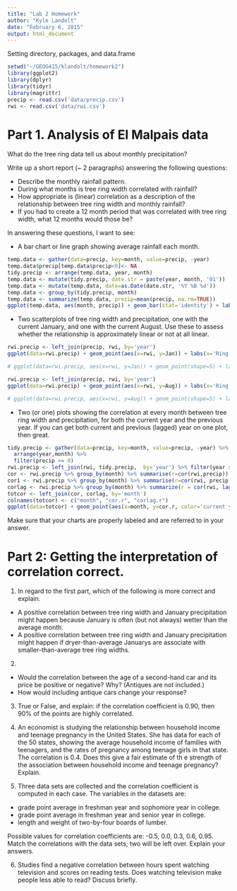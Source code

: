 ```yaml
---
title: "Lab 2 Homework"
author: "Kyle Landolt"
date: "February 6, 2015"
output: html_document
---
```


Setting directory, packages, and data.frame
```r
setwd("~/GEOG415/klandolt/homework2")
library(ggplot2)
library(dplyr)
library(tidyr)
library(magrittr)
precip <- read.csv('data/precip.csv')
rwi <- read.csv('data/rwi.csv')
```


# Part 1. Analysis of El Malpais data

What do the tree ring data tell us about monthly precipitation?

Write up a short report (~ 2 paragraphs) answering the following questions:

- Describe the monthly rainfall pattern.  
- During what months is tree ring width correlated with rainfall?
- How appropriate is (linear) correlation as a description of the relationship between tree ring width and monthly rainfall?
- If you had to create a 12 month period that was correlated with tree ring width, what 12 months would those be?

In answering these questions, I want to see:

 - A bar chart or line graph showing average rainfall each month.

```r
temp.data <- gather(data=precip, key=month, value=precip, -year)
temp.data$precip[temp.data$precip<0]<- NA
tidy.precip <- arrange(temp.data, year, month)
temp.data <- mutate(tidy.precip, date.str = paste(year, month, '01'))
temp.data <- mutate(temp.data, date=as.Date(date.str, '%Y %B %d'))
temp.data <- group_by(tidy.precip, month)
temp.data <- summarize(temp.data, precip=mean(precip, na.rm=TRUE))
ggplot(temp.data, aes(month, precip)) + geom_bar(stat='identity') + labs(y='Precipitation (in)', x='Month') + ggtitle('Monthly Precipitation') + theme(plot.title = element_text(lineheight=.8, face="bold", size=15))
```

 - Two scatterplots of tree ring width and precipitation, one with the current January, and one with the current August.  Use these to assess whether the relationship is approximately linear or not at all linear.

```r

rwi.precip <- left_join(precip, rwi, by='year')
ggplot(data=rwi.precip) + geom_point(aes(x=rwi, y=Jan)) + labs(x='Ring Width Index (RWI)', y= 'Month of January') + ggtitle('Scatterplot of Ring Width Index to the month of January') + theme(plot.title = element_text(lineheight=.8, face="bold", size=15))

# ggplot(data=rwi.precip, aes(x=rwi, y=Jan)) + geom_point(shape=5) + labs(x='Ring Width Index (RWI)', y= 'Month of January') + ggtitle('Scatterplot of Ring Width Index to the month of January') + theme(plot.title = element_text(lineheight=.8, face="bold", size=15)) + geom_smooth(method=lm)


```

```r
rwi.precip <- left_join(precip, rwi, by='year')
ggplot(data=rwi.precip) + geom_point(aes(x=rwi, y=Aug)) + labs(x='Ring Width Index (RWI)', y= 'Month of August') + ggtitle('Scatterplot of Ring Width Index to the month of August') + theme(plot.title = element_text(lineheight=.8, face="bold", size=15))

# ggplot(data=rwi.precip, aes(x=rwi, y=Aug)) + geom_point(shape=5) + labs(x='Ring Width Index (RWI)', y= 'Month of August') + ggtitle('Scatterplot of Ring Width Index to the month of August') + theme(plot.title = element_text(lineheight=.8, face="bold", size=15)) + geom_smooth(method=lm)

```

 - Two (or one) plots showing the correlation at every month between tree ring width and precipitation, for both the current year and the previous year.  If you can get both current and previous (lagged) year on one plot, then great.
 
```r

tidy.precip <- gather(data=precip, key=month, value=precip, -year) %>%
  arrange(year,month) %>%
  filter(precip >= 0)
rwi.precip <- left_join(rwi, tidy.precip,  by='year') %>% filter(year >= 1895)
cor <- rwi.precip %>% group_by(month) %>% summarise(r=cor(rwi,precip))
cor1 <- rwi.precip %>% group_by(month) %>% summarise(r=cor(rwi, precip, use='complete.obs'))
corlag <- rwi.precip %>% group_by(month) %>% summarize(r = cor(rwi, lag(precip),use='complete.obs'))
totcor <- left_join(cor, corlag, by='month')
colnames(totcor) <- c("month", "cor.r", "corlag.r")
ggplot(data=totcor) + geom_point(aes(x=month, y=cor.r, color='current year')) + geom_point(aes(x=month, y=corlag.r, color='lagged year')) + labs(color='Correlation of:') + geom_abline(intercept=0, slope=0) + labs(x='Month', y= 'Correlation value (r)') + ggtitle('Correlation value \n of lagged year and current year to month') + theme(plot.title = element_text(lineheight=.8, face="bold", size=15))

```

 
 Make sure that your charts are properly labeled and are referred to in your answer.


# Part 2: Getting the interpretation of correlation correct.


1. In regard to the first part, which of the following is more correct and explain.
  - A positive correlation between tree ring width and January precipitation might happen because January is often (but not always) wetter than the average month.
  - A positive correlation between tree ring width and January precipitation might happen if dryer-than-average Januarys are associate with smaller-than-average tree ring widths.

2. 
  - Would the correlation between the age of a second-hand car and its price be positive or negative?  Why?  (Antiques are not included.)
  - How would including antique cars change your response?

3. True or False, and explain: if the correlation coefficient is 0.90, then 90% of the points are highly correlated.

4. An economist is studying the relationship between household income and teenage pregnancy in the United States.  She has data for each of the 50 states, showing the average household income of families with teenagers, and the rates of pregnancy among teenage girls in that state.  The correlation is 0.4.  Does this give a fair estimate of th e strength of the association between household income and teenage pregnancy?  Explain.

5. Three data sets are collected and the correlation coefficient is computed in each case.  The variables in the datasets are:
  - grade point average in freshman year and sophomore year in college.
  - grade point average in freshman year and senior year in college.
  - length and weight of two-by-four boards of lumber.
  
  Possible values for correlation coefficients are: -0.5,   0.0,   0.3,  0.6,  0.95.  Match the correlations with the data sets; two will be left over.  Explain your answers.

6. Studies find a negative correlation between hours spent watching television and scores on reading tests.  Does watching television make people less able to read?  Discuss briefly.